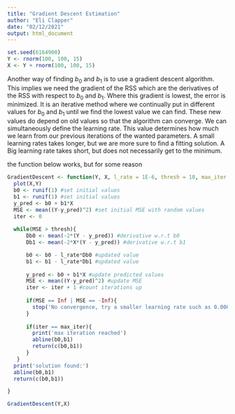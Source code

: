 ```yaml
---
title: "Gradient Descent Estimation"
author: "Eli Clapper"
date: "02/12/2021"
output: html_document
---
```


```r
set.seed(6164900)
Y <- rnorm(100, 100, 15)
X <- Y + rnorm(100, 100, 15)
```

Another way of finding $b_0$ and $b_1$ is to use a gradient descent algorithm.
This implies we need the gradient of the RSS which are the derivatives of the RSS with respect to $b_0$ and $b_1$.
Where this gradient is lowest, the error is minimized. It is an iterative method where we continually put in different values for $b_0$ and $b_1$ until we find the lowest value we can find. These new values do depend on old values so that the algorithm can converge. We can simultaneously define the learning rate. This value determines how much we learn from our previous iterations of the wanted parameters. A small learning rates takes longer, but we are more sure to find a fitting solution. A Big learning rate takes short, but does not necessarily get to the minimum. 

the function below works, but for some reason
```r
GradientDescent <- function(Y, X, l_rate = 1E-6, thresh = 10, max_iter = 10000){
  plot(X,Y)
  b0 <- runif(1) #set initial values
  b1 <- runif(1) #set initial values
  y_pred <- b0 + b1*X
  MSE <- mean((Y-y_pred)^2) #set initial MSE with random values
  iter <- 0
  
  while(MSE > thresh){
      Db0 <- mean(-2*(Y - y_pred)) #derivative w.r.t b0
      Db1 <- mean(-2*X*(Y - y_pred)) #derivative w.r.t b1

      b0 <- b0 - l_rate*Db0 #updated value
      b1 <- b1 - l_rate*Db1 #updated value
      
      y_pred <- b0 + b1*X #update predicted values
      MSE <- mean((Y-y_pred)^2) #update MSE
      iter <- iter + 1 #count iterations up
      
      if(MSE == Inf | MSE == -Inf){
        stop('No convergence, try a smaller learning rate such as 0.000001')
      }
      
      if(iter == max_iter){
        print('max iteration reached')
        abline(b0,b1)
        return(c(b0,b1))
      }
   }
  print('solution found:')
  abline(b0,b1)
  return(c(b0,b1))

}

GradientDescent(Y,X)

```